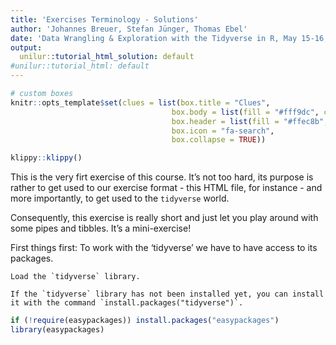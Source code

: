 ```yaml
---
title: 'Exercises Terminology - Solutions'
author: 'Johannes Breuer, Stefan Jünger, Thomas Ebel'
date: 'Data Wrangling & Exploration with the Tidyverse in R, May 15-16, 2019'
output:
  unilur::tutorial_html_solution: default
#unilur::tutorial_html: default
---
```

  
  ```r
# custom boxes
knitr::opts_template$set(clues = list(box.title = "Clues",
                                      box.body = list(fill = "#fff9dc", colour = "black"),
                                      box.header = list(fill = "#ffec8b", colour = "black"),
                                      box.icon = "fa-search",
                                      box.collapse = TRUE))
```

```r
klippy::klippy()
```

This is the very firt exercise of this course. It's not too hard, its purpose is rather to get used to our exercise format - this HTML file, for instance - and more importantly, to get used to the `tidyverse` world.

Consequently, this exercise is really short and just let you play around with some pipes and tibbles. It's a mini-exercise!

First things first: To work with the 'tidyverse' we have to have access to its packages.

```block
Load the `tidyverse` library.
```

```block
If the `tidyverse` library has not been installed yet, you can install it with the command `install.packages("tidyverse")`.
```

```r
if (!require(easypackages)) install.packages("easypackages")
library(easypackages)
```